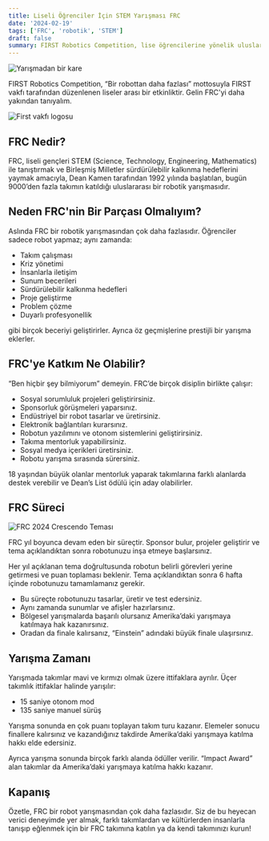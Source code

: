 ```yaml
---
title: Liseli Öğrenciler İçin STEM Yarışması FRC
date: '2024-02-19'
tags: ['FRC', 'robotik', 'STEM']
draft: false
summary: FIRST Robotics Competition, lise öğrencilerine yönelik uluslararası bir STEM yarışmasıdır. Bu yazıda FRC'nin amacı, süreci ve neden katılmanız gerektiği açıklanıyor.
---
```


![Yarışmadan bir kare](https://miro.medium.com/v2/resize:fit:720/format:webp/1*vkTbKhgTTn4HpmtpXKSajw.jpeg)


FIRST Robotics Competition, “Bir robottan daha fazlası” mottosuyla FIRST vakfı tarafından düzenlenen liseler arası bir etkinliktir. Gelin FRC'yi daha yakından tanıyalım.

![First vakfı logosu](https://miro.medium.com/v2/resize:fit:640/format:webp/1*tCl46ta6WmehdKBxz7YHVg.png)

## FRC Nedir?

FRC, liseli gençleri STEM (Science, Technology, Engineering, Mathematics) ile tanıştırmak ve Birleşmiş Milletler sürdürülebilir kalkınma hedeflerini yaymak amacıyla, Dean Kamen tarafından 1992 yılında başlatılan, bugün 9000’den fazla takımın katıldığı uluslararası bir robotik yarışmasıdır.

## Neden FRC'nin Bir Parçası Olmalıyım?

Aslında FRC bir robotik yarışmasından çok daha fazlasıdır. Öğrenciler sadece robot yapmaz; aynı zamanda:

- Takım çalışması
- Kriz yönetimi
- İnsanlarla iletişim
- Sunum becerileri
- Sürdürülebilir kalkınma hedefleri
- Proje geliştirme
- Problem çözme
- Duyarlı profesyonellik

gibi birçok beceriyi geliştirirler. Ayrıca öz geçmişlerine prestijli bir yarışma eklerler.

## FRC'ye Katkım Ne Olabilir?

“Ben hiçbir şey bilmiyorum” demeyin. FRC’de birçok disiplin birlikte çalışır:

- Sosyal sorumluluk projeleri geliştirirsiniz.
- Sponsorluk görüşmeleri yaparsınız.
- Endüstriyel bir robot tasarlar ve üretirsiniz.
- Elektronik bağlantıları kurarsınız.
- Robotun yazılımını ve otonom sistemlerini geliştirirsiniz.
- Takıma mentorluk yapabilirsiniz.
- Sosyal medya içerikleri üretirsiniz.
- Robotu yarışma sırasında sürersiniz.

18 yaşından büyük olanlar mentorluk yaparak takımlarına farklı alanlarda destek verebilir ve Dean’s List ödülü için aday olabilirler.

## FRC Süreci

![FRC 2024 Crescendo Teması](https://example.com/crescendo-logo.jpg)

FRC yıl boyunca devam eden bir süreçtir. Sponsor bulur, projeler geliştirir ve tema açıklandıktan sonra robotunuzu inşa etmeye başlarsınız.

Her yıl açıklanan tema doğrultusunda robotun belirli görevleri yerine getirmesi ve puan toplaması beklenir. Tema açıklandıktan sonra 6 hafta içinde robotunuzu tamamlamanız gerekir.

- Bu süreçte robotunuzu tasarlar, üretir ve test edersiniz.
- Aynı zamanda sunumlar ve afişler hazırlarsınız.
- Bölgesel yarışmalarda başarılı olursanız Amerika’daki yarışmaya katılmaya hak kazanırsınız.
- Oradan da finale kalırsanız, “Einstein” adındaki büyük finale ulaşırsınız.

## Yarışma Zamanı

Yarışmada takımlar mavi ve kırmızı olmak üzere ittifaklara ayrılır. Üçer takımlık ittifaklar halinde yarışılır:

- 15 saniye otonom mod
- 135 saniye manuel sürüş

Yarışma sonunda en çok puanı toplayan takım turu kazanır. Elemeler sonucu finallere kalırsınız ve kazandığınız takdirde Amerika’daki yarışmaya katılma hakkı elde edersiniz.

Ayrıca yarışma sonunda birçok farklı alanda ödüller verilir. “Impact Award” alan takımlar da Amerika’daki yarışmaya katılma hakkı kazanır.

## Kapanış

Özetle, FRC bir robot yarışmasından çok daha fazlasıdır. Siz de bu heyecan verici deneyimde yer almak, farklı takımlardan ve kültürlerden insanlarla tanışıp eğlenmek için bir FRC takımına katılın ya da kendi takımınızı kurun!
